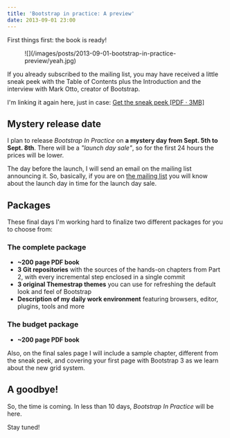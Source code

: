 ```yaml
---
title: 'Bootstrap in practice: A preview'
date: 2013-09-01 23:00
---
```


First things first: the book is ready!

<figure>
  ![](/images/posts/2013-09-01-bootstrap-in-practice-preview/yeah.jpg)
</figure>

If you already subscribed to the mailing list, you may have received a little sneak peek with the Table of Contents plus the Introduction and the interview with Mark Otto, creator of Bootstrap.

I'm linking it again here, just in case: [Get the sneak peek [PDF &middot; 3MB]](/attachments/Bootstrap_In_Practice-Sneakpeek.pdf)

## Mystery release date

I plan to release _Bootstrap In Practice_ on **a mystery day from Sept. 5th to Sept. 8th**.
There will be a _"launch day sale"_, so for the first 24 hours the prices will be lower.

The day before the launch, I will send an email on the mailing list announcing it. So, basically, if you are on [the mailing list](/bootstrap-in-practice) you will know about the launch day in time for the launch day sale.

## Packages

These final days I'm working hard to finalize two different packages for you to choose from:

### The complete package

- **~200 page PDF book**
- **3 Git repositories** with the sources of the hands-on chapters from Part 2, with every incremental step enclosed in a single commit
- **3 original Themestrap themes** you can use for refreshing the default look and feel of Bootstrap
- **Description of my daily work environment** featuring browsers, editor, plugins, tools and more

### The budget package

- **~200 page PDF book**

Also, on the final sales page I will include a sample chapter, different from the sneak peek, and covering your first page with Bootstrap 3 as we learn about the new grid system.

## A goodbye!

So, the time is coming. In less than 10 days, _Bootstrap In Practice_ will be here.

Stay tuned!
